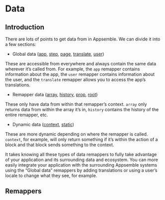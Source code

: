 
# Data

## Introduction

There are lots of points to get data from in Appsemble. We can divide it into a few sections:

- Global data ([app](#app), [step](#step), [page](#page), [translate](#translate), [user](#user))

These are accessible from everywhere and always contain the same data wherever it’s called from. For
example, the `app` remapper contains information about the app, the `user` remapper contains
information about the user, and the `translate` remapper allows you to access the app’s
translations.

- Remapper data ([array](#array), [history](#history), [prop](#prop), [root](#root))

These only have data from within that remapper’s context. `array` only returns data from within the
array it’s in, `history` contains the history of the entire remapper, etc.

- Dynamic data ([context](#context), [static](#static))

These are more dynamic depending on where the remapper is called. `context`, for example, will only
return something if it’s within the action of a block and that block sends something to the context.

It takes knowing all these types of data remappers to fully take advantage of your application and
its surrounding data and ecosystem. You can more easily integrate your application with the
surrounding Appsemble systems using the “Global data” remappers by adding translations or using a
user’s locale to change what they see, for example.

## Remappers

<RemapperPage remappers={dataRemappers} />
